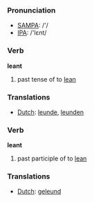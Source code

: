 === Pronunciation ===
*[[w:SAMPA|SAMPA]]: /'/
*[[w:IPA|IPA]]: /'lεnt/

=== Verb ===

'''leant'''

# past tense of to [[lean]]

=== Translations ===
*[[Dutch]]: [[leunde]], [[leunden]]

=== Verb ===

'''leant'''

# past participle of to [[lean]]

=== Translations ===
*[[Dutch]]: [[geleund]]